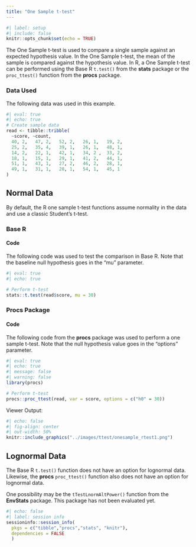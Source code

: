 ```yaml
---
title: "One Sample t-test"
---
```


```r
#| label: setup
#| include: false
knitr::opts_chunk$set(echo = TRUE)
```

The One Sample t-test is used to compare a single sample against an expected hypothesis value. In the One Sample t-test, the mean of the sample is compared against the hypothesis value. In R, a One Sample t-test can be performed using the Base R `t.test()` from the **stats** package or the `proc_ttest()` function from the **procs** package.

### Data Used

The following data was used in this example.

```r
#| eval: true
#| echo: true
# Create sample data
read <- tibble::tribble(
  ~score, ~count,
  40, 2,   47, 2,   52, 2,   26, 1,   19, 2,
  25, 2,   35, 4,   39, 1,   26, 1,   48, 1,
  14, 2,   22, 1,   42, 1,   34, 2 ,  33, 2,
  18, 1,   15, 1,   29, 1,   41, 2,   44, 1,
  51, 1,   43, 1,   27, 2,   46, 2,   28, 1,
  49, 1,   31, 1,   28, 1,   54, 1,   45, 1
)
```

## Normal Data {#normal}

By default, the R one sample t-test functions assume normality in the data and use a classic Student's t-test.

### Base R

#### Code

The following code was used to test the comparison in Base R. Note that the baseline null hypothesis goes in the "mu" parameter.

```r
#| eval: true
#| echo: true

# Perform t-test
stats::t.test(read$score, mu = 30)
```

### Procs Package

#### Code

The following code from the **procs** package was used to perform a one sample t-test. Note that the null hypothesis value goes in the "options" parameter.

```r
#| eval: true
#| echo: true
#| message: false
#| warning: false
library(procs)

# Perform t-test
procs::proc_ttest(read, var = score, options = c("h0" = 30))
```

Viewer Output:

```r
#| echo: false
#| fig-align: center
#| out-width: 50%
knitr::include_graphics("../images/ttest/onesample_rtest1.png")
```

## Lognormal Data {#lognormal}

The Base R `t.test()` function does not have an option for lognormal data. Likewise, the **procs** `proc_ttest()` function also does not have an option for lognormal data.

One possibility may be the `tTestLnormAltPower()` function from the **EnvStats** package. This package has not been evaluated yet.

::: {.callout-note collapse="true" title="Session Info"}
```r
#| echo: false
#| label: session info
sessioninfo::session_info(   
  pkgs = c("tibble","procs","stats", "knitr"),   
  dependencies = FALSE 
  ) 
```
:::